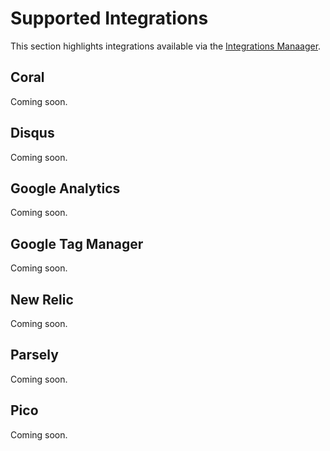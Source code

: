 <Meta title="Integrations|Available Integrations" />

# Supported Integrations
This section highlights integrations available via the [Integrations Manaager](?path=/docs/integrations-integrations-manager--page).

## Coral
Coming soon.

## Disqus
Coming soon.

## Google Analytics
Coming soon.

## Google Tag Manager
Coming soon.

## New Relic
Coming soon.

## Parsely
Coming soon.

## Pico
Coming soon.

